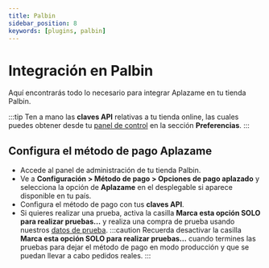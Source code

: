 ```yaml
---
title: Palbin
sidebar_position: 8
keywords: [plugins, palbin]
---
```

# Integración en Palbin
Aquí encontrarás todo lo necesario para integrar Aplazame en tu tienda Palbin.

:::tip
  Ten a mano las **claves API** relativas a tu tienda online, las cuales puedes obtener desde tu [panel de control](https://vendors.aplazame.com/) en la sección **Preferencias**.
:::

## Configura el método de pago Aplazame
- Accede al panel de administración de tu tienda Palbin.
- Ve a **Configuración > Método de pago > Opciones de pago aplazado** y selecciona la opción de **Aplazame** en el desplegable si aparece disponible en tu país.
- Configura el método de pago con tus **claves API**.
- Si quieres realizar una prueba, activa la casilla **Marca esta opción SOLO para realizar pruebas...** y realiza una compra de prueba usando nuestros [datos de prueba](../../api/test-environment/test-data/).
:::caution
  Recuerda desactivar la casilla **Marca esta opción SOLO para realizar pruebas...** cuando termines las pruebas para dejar el método de pago en modo producción y que se puedan llevar a cabo pedidos reales.
:::
